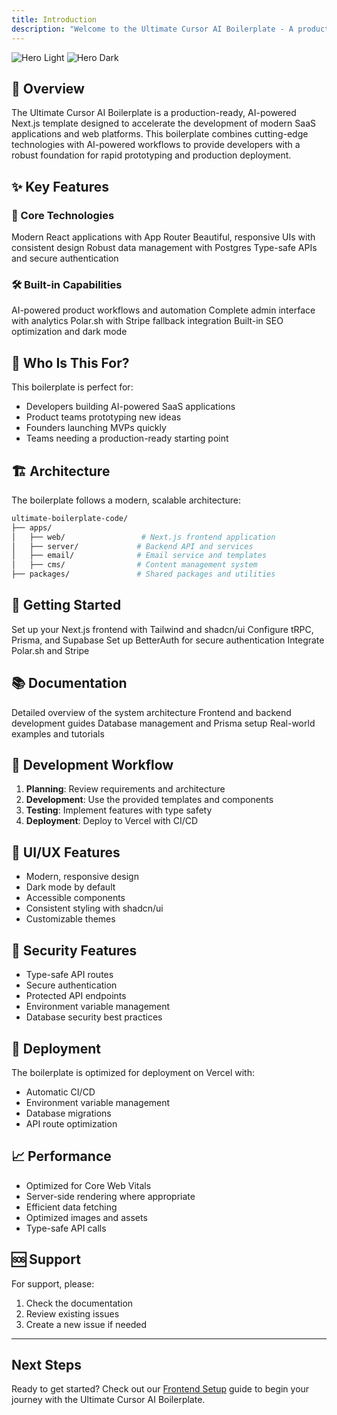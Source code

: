 ```yaml
---
title: Introduction
description: "Welcome to the Ultimate Cursor AI Boilerplate - A production-ready, AI-powered Next.js template for modern SaaS applications"
---
```


<img
  className="block dark:hidden"
  src="/images/hero-light.png"
  alt="Hero Light"
/>
<img
  className="hidden dark:block"
  src="/images/hero-dark.png"
  alt="Hero Dark"
/>

## 🚀 Overview

The Ultimate Cursor AI Boilerplate is a production-ready, AI-powered Next.js template designed to accelerate the development of modern SaaS applications and web platforms. This boilerplate combines cutting-edge technologies with AI-powered workflows to provide developers with a robust foundation for rapid prototyping and production deployment.

## ✨ Key Features

### 🎯 Core Technologies

<CardGroup cols={2}>
  <Card
    title="Next.js 15"
    icon="code"
    href="/docs/frontend"
  >
    Modern React applications with App Router
  </Card>
  <Card
    title="Tailwind + shadcn/ui"
    icon="palette"
    href="/docs/frontend"
  >
    Beautiful, responsive UIs with consistent design
  </Card>
  <Card
    title="Supabase + Prisma"
    icon="database"
    href="/docs/database"
  >
    Robust data management with Postgres
  </Card>
  <Card
    title="HonoJS + tRPC + BetterAuth"
    icon="shield"
    href="/docs/backend"
  >
    Type-safe APIs and secure authentication
  </Card>
</CardGroup>

### 🛠️ Built-in Capabilities

<CardGroup cols={2}>
  <Card
    title="AI Workflows"
    icon="robot"
    href="/docs/ai-workflows"
  >
    AI-powered product workflows and automation
  </Card>
  <Card
    title="Admin Dashboard"
    icon="chart-line"
    href="/docs/admin"
  >
    Complete admin interface with analytics
  </Card>
  <Card
    title="Payment Processing"
    icon="credit-card"
    href="/docs/payments"
  >
    Polar.sh with Stripe fallback integration
  </Card>
  <Card
    title="SEO & Theming"
    icon="paint-brush"
    href="/docs/seo"
  >
    Built-in SEO optimization and dark mode
  </Card>
</CardGroup>

## 🎯 Who Is This For?

This boilerplate is perfect for:

- Developers building AI-powered SaaS applications
- Product teams prototyping new ideas
- Founders launching MVPs quickly
- Teams needing a production-ready starting point

## 🏗️ Architecture

The boilerplate follows a modern, scalable architecture:

```bash
ultimate-boilerplate-code/
├── apps/
│   ├── web/                 # Next.js frontend application
│   ├── server/             # Backend API and services
│   ├── email/              # Email service and templates
│   ├── cms/                # Content management system
├── packages/               # Shared packages and utilities
```

## 🚀 Getting Started

<CardGroup cols={2}>
  <Card
    title="Frontend Setup"
    icon="code"
    href="/docs/frontend"
  >
    Set up your Next.js frontend with Tailwind and shadcn/ui
  </Card>
  <Card
    title="Backend Setup"
    icon="server"
    href="/docs/backend"
  >
    Configure tRPC, Prisma, and Supabase
  </Card>
  <Card
    title="Authentication"
    icon="key"
    href="/docs/auth"
  >
    Set up BetterAuth for secure authentication
  </Card>
  <Card
    title="Payments"
    icon="credit-card"
    href="/docs/payments"
  >
    Integrate Polar.sh and Stripe
  </Card>
</CardGroup>

## 📚 Documentation

<CardGroup cols={2}>
  <Card
    title="Architecture"
    icon="sitemap"
    href="/docs/architecture"
  >
    Detailed overview of the system architecture
  </Card>
  <Card
    title="Development"
    icon="code"
    href="/docs/development"
  >
    Frontend and backend development guides
  </Card>
  <Card
    title="Database"
    icon="database"
    href="/docs/database"
  >
    Database management and Prisma setup
  </Card>
  <Card
    title="Example Projects"
    icon="book"
    href="/docs/examples"
  >
    Real-world examples and tutorials
  </Card>
</CardGroup>

## 🔧 Development Workflow

1. **Planning**: Review requirements and architecture
2. **Development**: Use the provided templates and components
3. **Testing**: Implement features with type safety
4. **Deployment**: Deploy to Vercel with CI/CD

## 🎨 UI/UX Features

- Modern, responsive design
- Dark mode by default
- Accessible components
- Consistent styling with shadcn/ui
- Customizable themes

## 🔐 Security Features

- Type-safe API routes
- Secure authentication
- Protected API endpoints
- Environment variable management
- Database security best practices

## 🚀 Deployment

The boilerplate is optimized for deployment on Vercel with:

- Automatic CI/CD
- Environment variable management
- Database migrations
- API route optimization

## 📈 Performance

- Optimized for Core Web Vitals
- Server-side rendering where appropriate
- Efficient data fetching
- Optimized images and assets
- Type-safe API calls


## 🆘 Support

For support, please:

1. Check the documentation
2. Review existing issues
3. Create a new issue if needed

---

## Next Steps

Ready to get started? Check out our [Frontend Setup](/docs/frontend) guide to begin your journey with the Ultimate Cursor AI Boilerplate.
